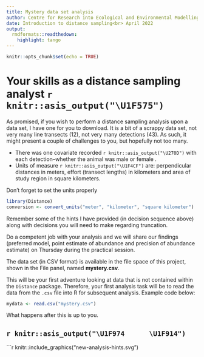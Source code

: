 ```yaml
---
title: Mystery data set analysis
author: Centre for Research into Ecological and Environmental Modelling <br> **University of St Andrews**
date: Introduction to distance sampling<br> April 2022
output:
  rmdformats::readthedown:
    highlight: tango
---
```


```r
knitr::opts_chunk$set(echo = TRUE)
```

# Your skills as a distance sampling analyst `r knitr::asis_output("\U1F575")`

As promised, if you wish to perform a distance sampling analysis upon a data set, I have one for you to download.  It is a bit of a scrappy data set, not very many line transects (12), not very many detections (43).  As such, it might present a couple of challenges to you, but hopefully not too many.  

- There was one covariate recorded `r knitr::asis_output("\U270D")` with each detection--whether the animal was male or female .
- Units of measure `r knitr::asis_output("\U1F4CF")`  are: perpendicular distances in meters, effort (transect lengths) in kilometers and area of study region in square kilometers.

Don't forget to set the units properly

```r
library(Distance)
conversion <- convert_units("meter", "kilometer", "square kilometer")
```

Remember some of the hints I have provided (in decision sequence above) along with decisions you will need to make regarding truncation.

Do a competent job with your analysis and we will share our findings (preferred model, point estimate of abundance and precision of abundance estimate) on Thursday during the practical session.

The data set (in CSV format) is available in the file space of this project, shown in the File panel, named **mystery.csv**.

This will be your first adventure looking at data that is not contained within the `Distance` package.  Therefore, your first analysis task will be to read the data from the `.csv` file into R for subsequent analysis.  Example code below:

```r
mydata <- read.csv("mystery.csv")
```

What happens after this is up to you.

## `r knitr::asis_output("\U1F974      \U1F914")`


```r
knitr::include_graphics("new-analysis-hints.svg")